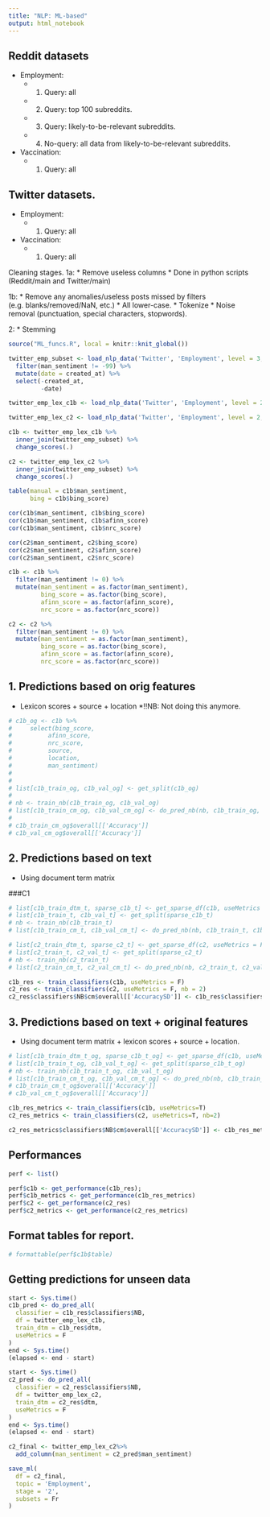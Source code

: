 ```yaml
---
title: "NLP: ML-based"
output: html_notebook
---
```


## Reddit datasets
* Employment:
  * 1. Query: all
  * 2. Query: top 100 subreddits.
  * 3. Query: likely-to-be-relevant subreddits.
  * 4. No-query: all data from likely-to-be-relevant subreddits.
* Vaccination:
  * 1. Query: all
  
## Twitter datasets.
* Employment:
  * 1. Query: all
* Vaccination:
  * 1. Query: all



Cleaning stages.
1a:
* Remove useless columns
* Done in python scripts (Reddit/main and Twitter/main)

1b: 
* Remove any anomalies/useless posts missed by filters (e.g. blanks/removed/NaN, etc.)
* All lower-case.
* Tokenize
* Noise removal (punctuation, special characters, stopwords).

2:
* Stemming

```r
source("ML_funcs.R", local = knitr::knit_global()) 
```


```r
twitter_emp_subset <- load_nlp_data('Twitter', 'Employment', level = 3, set = 1) %>% 
  filter(man_sentiment != -99) %>% 
  mutate(date = created_at) %>% 
  select(-created_at,
         -date)

twitter_emp_lex_c1b <- load_nlp_data('Twitter', 'Employment', level = 2, set = 1, stage = '1b')

twitter_emp_lex_c2 <- load_nlp_data('Twitter', 'Employment', level = 2, set = 1, stage = '2')
```

```r
c1b <- twitter_emp_lex_c1b %>%  
  inner_join(twitter_emp_subset) %>% 
  change_scores(.)

c2 <- twitter_emp_lex_c2 %>% 
  inner_join(twitter_emp_subset) %>% 
  change_scores(.)
```

```r
table(manual = c1b$man_sentiment, 
      bing = c1b$bing_score)

cor(c1b$man_sentiment, c1b$bing_score)
cor(c1b$man_sentiment, c1b$afinn_score)
cor(c1b$man_sentiment, c1b$nrc_score)

cor(c2$man_sentiment, c2$bing_score)
cor(c2$man_sentiment, c2$afinn_score)
cor(c2$man_sentiment, c2$nrc_score) 
``` 

```r
c1b <- c1b %>%  
  filter(man_sentiment != 0) %>% 
  mutate(man_sentiment = as.factor(man_sentiment),
         bing_score = as.factor(bing_score), 
         afinn_score = as.factor(afinn_score),
         nrc_score = as.factor(nrc_score)) 

c2 <- c2 %>% 
  filter(man_sentiment != 0) %>% 
  mutate(man_sentiment = as.factor(man_sentiment),
         bing_score = as.factor(bing_score),
         afinn_score = as.factor(afinn_score),
         nrc_score = as.factor(nrc_score))
``` 


## 1. Predictions based on orig features

* Lexicon scores + source + location
*!!NB: Not doing this anymore.

```r
# c1b_og <- c1b %>% 
#     select(bing_score,
#          afinn_score,
#          nrc_score,
#          source,
#          location,
#          man_sentiment)
# 
# 
# list[c1b_train_og, c1b_val_og] <- get_split(c1b_og)
# 
# nb <- train_nb(c1b_train_og, c1b_val_og)
# list[c1b_train_cm_og, c1b_val_cm_og] <- do_pred_nb(nb, c1b_train_og, c1b_val_og)
# 
# c1b_train_cm_og$overall[['Accuracy']]
# c1b_val_cm_og$overall[['Accuracy']]
```



## 2. Predictions based on text

* Using document term matrix

###C1

```r
# list[c1b_train_dtm_t, sparse_c1b_t] <- get_sparse_df(c1b, useMetrics = F)
# list[c1b_train_t, c1b_val_t] <- get_split(sparse_c1b_t)
# nb <- train_nb(c1b_train_t)
# list[c1b_train_cm_t, c1b_val_cm_t] <- do_pred_nb(nb, c1b_train_t, c1b_val_t)

```


```r
# list[c2_train_dtm_t, sparse_c2_t] <- get_sparse_df(c2, useMetrics = F)
# list[c2_train_t, c2_val_t] <- get_split(sparse_c2_t)
# nb <- train_nb(c2_train_t)
# list[c2_train_cm_t, c2_val_cm_t] <- do_pred_nb(nb, c2_train_t, c2_val_t)
```




```r
c1b_res <- train_classifiers(c1b, useMetrics = F)
c2_res <- train_classifiers(c2, useMetrics = F, nb = 2)
c2_res$classifiers$NB$cm$overall[['AccuracySD']] <- c1b_res$classifiers$NB$cm$overall[['AccuracySD']]
```


## 3. Predictions based on text + original features

* Using document term matrix + lexicon scores + source + location.

```r
# list[c1b_train_dtm_t_og, sparse_c1b_t_og] <- get_sparse_df(c1b, useMetrics = T)
# list[c1b_train_t_og, c1b_val_t_og] <- get_split(sparse_c1b_t_og)
# nb <- train_nb(c1b_train_t_og, c1b_val_t_og)
# list[c1b_train_cm_t_og, c1b_val_cm_t_og] <- do_pred_nb(nb, c1b_train_t_og, c1b_val_t_og)
# c1b_train_cm_t_og$overall[['Accuracy']]
# c1b_val_cm_t_og$overall[['Accuracy']]
```

```r
c1b_res_metrics <- train_classifiers(c1b, useMetrics=T)
c2_res_metrics <- train_classifiers(c2, useMetrics=T, nb=2)

c2_res_metrics$classifiers$NB$cm$overall[['AccuracySD']] <- c1b_res_metrics$classifiers$NB$cm$overall[['AccuracySD']]
```

## Performances

```r
perf <- list()

perf$c1b <- get_performance(c1b_res);
perf$c1b_metrics <- get_performance(c1b_res_metrics)
perf$c2 <- get_performance(c2_res)
perf$c2_metrics <- get_performance(c2_res_metrics)
```

## Format tables for report.

```r
# formattable(perf$c1b$table)

```


## Getting predictions for unseen data

```r

start <- Sys.time() 
c1b_pred <- do_pred_all(
  classifier = c1b_res$classifiers$NB,
  df = twitter_emp_lex_c1b,
  train_dtm = c1b_res$dtm,
  useMetrics = F
)
end <- Sys.time()
(elapsed <- end - start) 

start <- Sys.time() 
c2_pred <- do_pred_all(
  classifier = c2_res$classifiers$NB,
  df = twitter_emp_lex_c2,
  train_dtm = c2_res$dtm,
  useMetrics = F
)
end <- Sys.time()
(elapsed <- end - start) 

c2_final <- twitter_emp_lex_c2%>% 
  add_column(man_sentiment = c2_pred$man_sentiment)

save_ml(
  df = c2_final,
  topic = 'Employment',
  stage = '2',
  subsets = Fr
)


  
```









